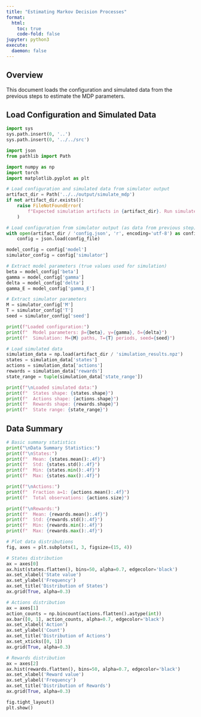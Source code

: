 ```yaml
---
title: "Estimating Markov Decision Processes"
format:
  html:
    toc: true
    code-fold: false
jupyter: python3
execute:
  daemon: false
---
```


## Overview

This document loads the configuration and simulated data from the previous steps to estimate the MDP parameters.

## Load Configuration and Simulated Data

```python
import sys
sys.path.insert(0, '..')
sys.path.insert(0, '../../src')

import json
from pathlib import Path

import numpy as np
import torch
import matplotlib.pyplot as plt

# Load configuration and simulated data from simulator output
artifact_dir = Path('../../output/simulate_mdp')
if not artifact_dir.exists():
    raise FileNotFoundError(
        f"Expected simulation artifacts in {artifact_dir}. Run simulate_mdp.qmd first."
    )

# Load configuration from simulator output (as data from previous step)
with open(artifact_dir / 'config.json', 'r', encoding='utf-8') as config_file:
    config = json.load(config_file)

model_config = config['model']
simulator_config = config['simulator']

# Extract model parameters (true values used for simulation)
beta = model_config['beta']
gamma = model_config['gamma']
delta = model_config['delta']
gamma_E = model_config['gamma_E']

# Extract simulator parameters
M = simulator_config['M']
T = simulator_config['T']
seed = simulator_config['seed']

print(f"Loaded configuration:")
print(f"  Model parameters: β={beta}, γ={gamma}, δ={delta}")
print(f"  Simulation: M={M} paths, T={T} periods, seed={seed}")

# Load simulated data
simulation_data = np.load(artifact_dir / 'simulation_results.npz')
states = simulation_data['states']
actions = simulation_data['actions']
rewards = simulation_data['rewards']
state_range = tuple(simulation_data['state_range'])

print(f"\nLoaded simulated data:")
print(f"  States shape: {states.shape}")
print(f"  Actions shape: {actions.shape}")
print(f"  Rewards shape: {rewards.shape}")
print(f"  State range: {state_range}")
```

## Data Summary

```python
# Basic summary statistics
print("\nData Summary Statistics:")
print(f"\nStates:")
print(f"  Mean: {states.mean():.4f}")
print(f"  Std: {states.std():.4f}")
print(f"  Min: {states.min():.4f}")
print(f"  Max: {states.max():.4f}")

print(f"\nActions:")
print(f"  Fraction a=1: {actions.mean():.4f}")
print(f"  Total observations: {actions.size}")

print(f"\nRewards:")
print(f"  Mean: {rewards.mean():.4f}")
print(f"  Std: {rewards.std():.4f}")
print(f"  Min: {rewards.min():.4f}")
print(f"  Max: {rewards.max():.4f}")

# Plot data distributions
fig, axes = plt.subplots(1, 3, figsize=(15, 4))

# States distribution
ax = axes[0]
ax.hist(states.flatten(), bins=50, alpha=0.7, edgecolor='black')
ax.set_xlabel('State value')
ax.set_ylabel('Frequency')
ax.set_title('Distribution of States')
ax.grid(True, alpha=0.3)

# Actions distribution
ax = axes[1]
action_counts = np.bincount(actions.flatten().astype(int))
ax.bar([0, 1], action_counts, alpha=0.7, edgecolor='black')
ax.set_xlabel('Action')
ax.set_ylabel('Count')
ax.set_title('Distribution of Actions')
ax.set_xticks([0, 1])
ax.grid(True, alpha=0.3)

# Rewards distribution
ax = axes[2]
ax.hist(rewards.flatten(), bins=50, alpha=0.7, edgecolor='black')
ax.set_xlabel('Reward value')
ax.set_ylabel('Frequency')
ax.set_title('Distribution of Rewards')
ax.grid(True, alpha=0.3)

fig.tight_layout()
plt.show()
```

